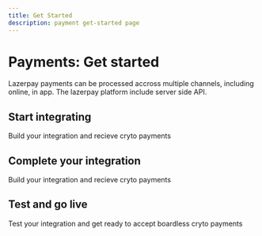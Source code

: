 ```yaml
---
title: Get Started
description: payment get-started page
---
```


# Payments: Get started

Lazerpay payments can be processed accross multiple channels, including online,
in app. The lazerpay platform include server side API.

<Divider className='max-w-100 mb-4' />

## Start integrating

Build your integration and recieve cryto payments

<GetstartedCard />

<Divider className='max-w-100 mb-4' />

## Complete your integration

Build your integration and recieve cryto payments

<CompleteIntegration/>

<Divider className='max-w-100 mb-4' />

## Test and go live

Test your integration and get ready to accept boardless cryto payments

<TestAndGoLive/>

<Divider className='max-w-100 mt-2 mb-8' />

